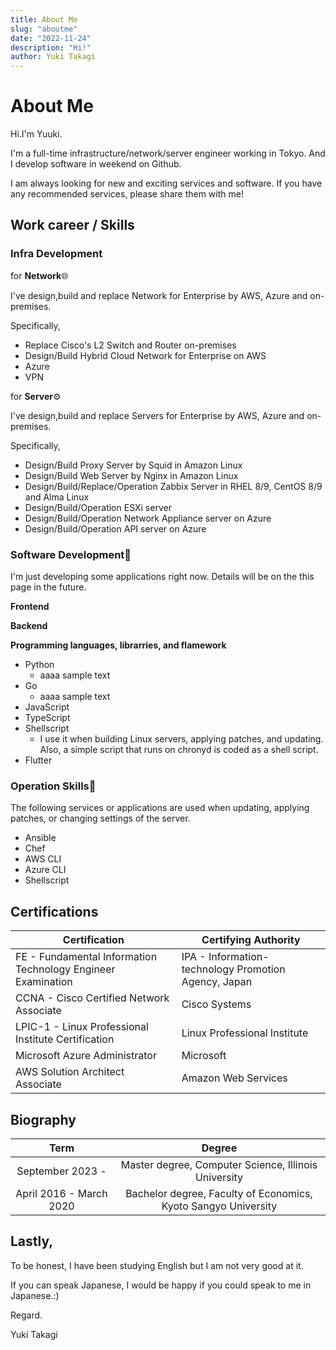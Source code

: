 ```yaml
---
title: About Me
slug: "aboutme"
date: "2022-11-24"
description: "Hi!"
author: Yuki Takagi
---
```


# About Me

Hi.I'm Yuuki.

I'm a full-time infrastructure/network/server engineer working in Tokyo.
And I develop software in weekend on Github.

I am always looking for new and exciting services and software.
If you have any recommended services, please share them with me!

## Work career / Skills

### Infra Development

for **Network**🌐

I've design,build and replace Network for Enterprise by AWS, Azure and on-premises.

Specifically,

- Replace Cisco's L2 Switch and Router on-premises
- Design/Build Hybrid Cloud Network for Enterprise on AWS
- Azure
- VPN

for **Server**⚙️

I've design,build and replace Servers for Enterprise by AWS, Azure and on-premises.

Specifically,

- Design/Build Proxy Server by Squid in Amazon Linux
- Design/Build Web Server by Nginx in Amazon Linux
- Design/Build/Replace/Operation Zabbix Server in RHEL 8/9, CentOS 8/9 and Alma Linux
- Design/Build/Operation ESXi server
- Design/Build/Operation Network Appliance server on Azure
- Design/Build/Operation API server on Azure

### Software Development🚀

I'm just developing some applications right now.
Details will be on the this page in the future.

**Frontend**

**Backend**

**Programming languages, librarries, and flamework**

- Python
  - aaaa sample text
- Go
  - aaaa sample text
- JavaScript
- TypeScript
- Shellscript
  - I use it when building Linux servers, applying patches, and updating. Also, a simple script that runs on chronyd is coded as a shell script.
- Flutter

### Operation Skills🔄

The following services or applications are used when updating, applying patches, or changing settings of the server.

- Ansible
- Chef
- AWS CLI
- Azure CLI
- Shellscript

## Certifications

| Certification                                                | Certifying Authority                                 |
| ------------------------------------------------------------ | ---------------------------------------------------- |
| FE - Fundamental Information Technology Engineer Examination | IPA - Information-technology Promotion Agency, Japan |
| CCNA - Cisco Certified Network Associate                     | Cisco Systems                                        |
| LPIC-1 - Linux Professional Institute Certification          | Linux Professional Institute                         |
| Microsoft Azure Administrator                                | Microsoft                                            |
| AWS Solution Architect Associate                             | Amazon Web Services                                  |

## Biography

|          Term           |                             Degree                             |
| :---------------------: | :------------------------------------------------------------: |
|    September 2023 -     |      Master degree, Computer Science, Illinois University      |
| April 2016 - March 2020 | Bachelor degree, Faculty of Economics, Kyoto Sangyo University |

## Lastly,

To be honest, I have been studying English but I am not very good at it.

If you can speak Japanese, I would be happy if you could speak to me in Japanese.:)

Regard.

Yuki Takagi
